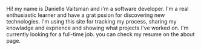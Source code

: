 Hi! my name is Danielle Vaitsman and i'm a software developer.
I'm a real enthusiastic learner and have a grat pssion for discovering new technologies.
I'm using this site for tracking my process, sharing my knowladge and exprience and showing what projects I've worked on.
I'm currently looking for a full-time job. you can check my resume on the about page.